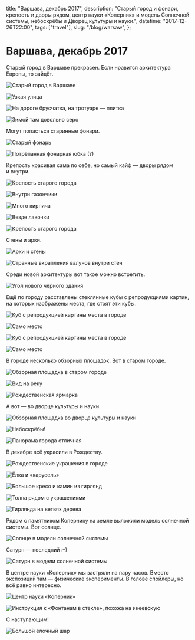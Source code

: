   title: "Варшава, декабрь 2017",
  description:
    "Старый город и фонари, крепость и дворы рядом, центр науки «Коперник» и модель Солнечной системы, небоскрёбы и Дворец культуры и науки.",
  datetime: "2017-12-26T22:00",
  tags: ["travel"],
  slug: "/blog/warsaw",
};

# Варшава, декабрь 2017

Старый город в Варшаве прекрасен. Если нравится архитектура Европы, то зайдёт.

![Старый город в Варшаве](/img/blog/warsaw/1.jpg)

![Узкая улица](/img/blog/warsaw/2.jpg)

![На дороге брусчатка, на тротуаре — плитка](/img/blog/warsaw/3.jpg)

![Зимой там довольно серо](/img/blog/warsaw/4.jpg)

Могут попасться старинные фонари.

![Старый фонарь](/img/blog/warsaw/5.jpg)

![Потрёпанная фонарная юбка (?)](/img/blog/warsaw/6.jpg)

Крепость красивая сама по себе, но самый кайф — дворы рядом и внутри.

![Крепость старого города](/img/blog/warsaw/7.jpg)

![Внутри газончики](/img/blog/warsaw/8.jpg)

![Много кирпича](/img/blog/warsaw/9.jpg)

![Везде лавочки](/img/blog/warsaw/11.jpg)

![Крепость старого города](/img/blog/warsaw/12.jpg)

Стены и арки.

![Арки и стены](/img/blog/warsaw/13.jpg)

![Странные вкрапления валунов внутри стен](/img/blog/warsaw/14.jpg)

Среди новой архитектуры вот такое можно встретить.

![Угол нового чёрного здания](/img/blog/warsaw/16.jpg)

Ещё по городу расставлены стеклянные кубы с репродукциями картин, на которых изображены места, где стоят эти кубы.

![Куб с репродукцией картины места в городе](/img/blog/warsaw/17.jpg)

![Само место](/img/blog/warsaw/18.jpg)

![Куб с репродукцией картины места в городе](/img/blog/warsaw/19.jpg)

![Само место](/img/blog/warsaw/20.jpg)

В городе несколько обзорных площадок. Вот в старом городе.

![Обзорная площадка в старом городе](/img/blog/warsaw/21.jpg)

![Вид на реку](/img/blog/warsaw/22.jpg)

![Рождественская ярмарка](/img/blog/warsaw/23.jpg)

А вот — во дворце культуры и науки.

![Обзорная площадка во дворце культуры и науки](/img/blog/warsaw/24.jpg)

![Небоскрёбы!](/img/blog/warsaw/cover.jpg)

![Панорама города отличная](/img/blog/warsaw/26.jpg)

В декабре всё украсили в Рождеству.

![Рождественские украшения в городе](/img/blog/warsaw/27.jpg)

![Ёлка и «карусель»](/img/blog/warsaw/28.jpg)

![Большое кресо и камин из гирлянд](/img/blog/warsaw/29.jpg)

![Толпа рядом с украшениями](/img/blog/warsaw/30.jpg)

![Гирлянда на ветвях дерева](/img/blog/warsaw/31.jpg)

Рядом с памятником Копернику на земле выложили модель солнечной системы. Вот солнце.

![Солнце в модели солнечной системы](/img/blog/warsaw/32.jpg)

Сатурн — последний <nobr>:–)</nobr>

![Сатурн в модели солнечной системы](/img/blog/warsaw/33.jpg)

В центре науки «Коперник» мы застряли на пару часов. Вместо экспозиций там — физические эксперименты. В голове спойлеры, но всё равно интересно.

![Центр науки «Коперник»](/img/blog/warsaw/34.jpg)

![Инструкция к «Фонтанам в стекле», похожа на икеевскую](/img/blog/warsaw/35.jpg)

С наступающим!

![Большой ёлочный шар](/img/blog/warsaw/36.jpg)
